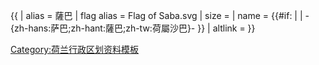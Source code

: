 {{ {{{1<noinclude>|country showdata</noinclude>}}}
| alias = 薩巴
| flag alias = Flag of Saba.svg
| size = {{{size|}}}
| name = {{#if: {{{name|}}} | {{{name|}}} | -{zh-hans:萨巴;zh-hant:薩巴;zh-tw:荷屬沙巴}- }}
| altlink = {{{altlink|}}}
}}<noinclude>
[[Category:荷兰行政区划资料模板]]
</noinclude>